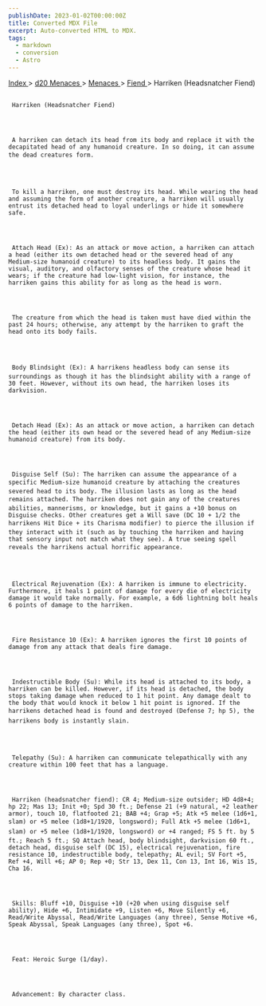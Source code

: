 ```yaml
---
publishDate: 2023-01-02T00:00:00Z
title: Converted MDX File
excerpt: Auto-converted HTML to MDX.
tags:
  - markdown
  - conversion
  - Astro
---
```







[
      Index
     ](-index)
     >
     [
      d20 Menaces
     ](menaces-d20-index)
     >
     [
      Menaces
     ](menaces-d20-menaces-index)
     >
     [
      Fiend
     ](menaces-d20-menaces-fiend-index)
     > Harriken (Headsnatcher Fiend)
    





## 
     Harriken (Headsnatcher Fiend)
    



     A harriken can detach its head from its body and replace it with the decapitated head of any humanoid creature. In so doing, it can assume the dead creatures form.
    



     To kill a harriken, one must destroy its head. While wearing the head and assuming the form of another creature, a harriken will usually entrust its detached head to loyal underlings or hide it somewhere safe.
    



     Attach Head (Ex): As an attack or move action, a harriken can attach a head (either its own detached head or the severed head of any Medium-size humanoid creature) to its headless body. It gains the visual, auditory, and olfactory senses of the creature whose head it wears; if the creature had low-light vision, for instance, the harriken gains this ability for as long as the head is worn.
    



     The creature from which the head is taken must have died within the past 24 hours; otherwise, any attempt by the harriken to graft the head onto its body fails.
    



     Body Blindsight (Ex): A harrikens headless body can sense its surroundings as though it has the blindsight ability with a range of 30 feet. However, without its own head, the harriken loses its darkvision.
    



     Detach Head (Ex): As an attack or move action, a harriken can detach the head (either its own head or the severed head of any Medium-size humanoid creature) from its body.
    



     Disguise Self (Su): The harriken can assume the appearance of a specific Medium-size humanoid creature by attaching the creatures severed head to its body. The illusion lasts as long as the head remains attached. The harriken does not gain any of the creatures abilities, mannerisms, or knowledge, but it gains a +10 bonus on Disguise checks. Other creatures get a Will save (DC 10 + 1/2 the harrikens Hit Dice + its Charisma modifier) to pierce the illusion if they interact with it (such as by touching the harriken and having that sensory input not match what they see). A true seeing spell reveals the harrikens actual horrific appearance.
    



     Electrical Rejuvenation (Ex): A harriken is immune to electricity. Furthermore, it heals 1 point of damage for every die of electricity damage it would take normally. For example, a 6d6 lightning bolt heals 6 points of damage to the harriken.
    



     Fire Resistance 10 (Ex): A harriken ignores the first 10 points of damage from any attack that deals fire damage.
    



     Indestructible Body (Su): While its head is attached to its body, a harriken can be killed. However, if its head is detached, the body stops taking damage when reduced to 1 hit point. Any damage dealt to the body that would knock it below 1 hit point is ignored. If the harrikens detached head is found and destroyed (Defense 7; hp 5), the harrikens body is instantly slain.
    



     Telepathy (Su): A harriken can communicate telepathically with any creature within 100 feet that has a language.
    



     Harriken (headsnatcher fiend): CR 4; Medium-size outsider; HD 4d8+4; hp 22; Mas 13; Init +0; Spd 30 ft.; Defense 21 (+9 natural, +2 leather armor), touch 10, flatfooted 21; BAB +4; Grap +5; Atk +5 melee (1d6+1, slam) or +5 melee (1d8+1/1920, longsword); Full Atk +5 melee (1d6+1, slam) or +5 melee (1d8+1/1920, longsword) or +4 ranged; FS 5 ft. by 5 ft.; Reach 5 ft.; SQ Attach head, body blindsight, darkvision 60 ft., detach head, disguise self (DC 15), electrical rejuvenation, fire resistance 10, indestructible body, telepathy; AL evil; SV Fort +5, Ref +4, Will +6; AP 0; Rep +0; Str 13, Dex 11, Con 13, Int 16, Wis 15, Cha 16.
    



     Skills: Bluff +10, Disguise +10 (+20 when using disguise self ability), Hide +6, Intimidate +9, Listen +6, Move Silently +6, Read/Write Abyssal, Read/Write Languages (any three), Sense Motive +6, Speak Abyssal, Speak Languages (any three), Spot +6.
    



     Feat: Heroic Surge (1/day).
    



     Advancement: By character class.
    




